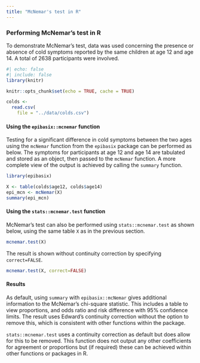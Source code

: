 ```yaml
---
title: "McNemar's test in R"
---
```


### Performing McNemar's test in R

To demonstrate McNemar's test, data was used concerning the presence or absence of cold symptoms reported by the same children at age 12 and age 14. A total of 2638 participants were involved.

```r
#| echo: false
#| include: false
library(knitr)

knitr::opts_chunk$set(echo = TRUE, cache = TRUE)

colds <- 
  read.csv(
    file = "../data/colds.csv")
```

#### Using the `epibasix::mcnemar` function

Testing for a significant difference in cold symptoms between the two ages using the `mcNemar` function from the `epibasix` package can be performed as below. The symptoms for participants at age 12 and age 14 are tabulated and stored as an object, then passed to the `mcNemar` function. A more complete view of the output is achieved by calling the `summary` function.

```r
library(epibasix)

X <- table(colds$age12, colds$age14)
epi_mcn <- mcNemar(X)
summary(epi_mcn)
```

#### Using the `stats::mcnemar.test` function

McNemar's test can also be performed using `stats::mcnemar.test` as shown below, using the same table `X` as in the previous section.

```r
mcnemar.test(X)
```

The result is shown without continuity correction by specifying `correct=FALSE`.

```r
mcnemar.test(X, correct=FALSE)

```

#### Results

As default, using `summary` with `epibasix::mcNemar` gives additional information to the McNemar's chi-square statistic. This includes a table to view proportions, and odds ratio and risk difference with 95% confidence limits. The result uses Edward's continuity correction without the option to remove this, which is consistent with other functions within the package.

`stats::mcnemar.test` uses a continuity correction as default but does allow for this to be removed. This function does not output any other coefficients for agreement or proportions but (if required) these can be achieved within other functions or packages in R.
